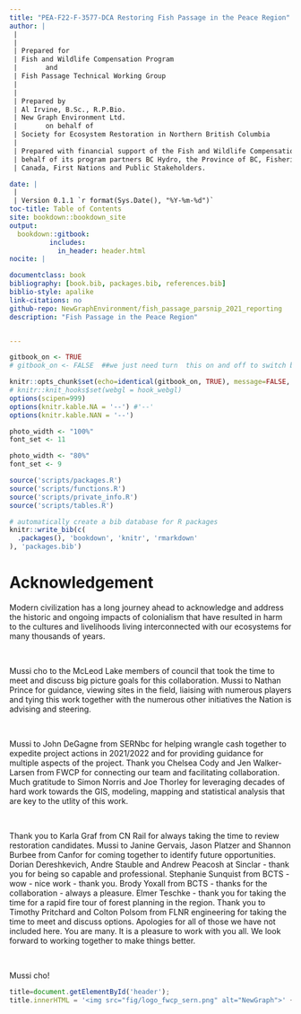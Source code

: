 ```yaml
--- 
title: "PEA-F22-F-3577-DCA Restoring Fish Passage in the Peace Region"
author: |
 |
 |
 | Prepared for
 | Fish and Wildlife Compensation Program 
 |       and  
 | Fish Passage Technical Working Group 
 |
 |
 | Prepared by
 | Al Irvine, B.Sc., R.P.Bio.
 | New Graph Environment Ltd.
 |       on behalf of
 | Society for Ecosystem Restoration in Northern British Columbia
 |
 | Prepared with financial support of the Fish and Wildlife Compensation Program on
 | behalf of its program partners BC Hydro, the Province of BC, Fisheries and Oceans
 | Canada, First Nations and Public Stakeholders.

date: |
 |
 | Version 0.1.1 `r format(Sys.Date(), "%Y-%m-%d")`
toc-title: Table of Contents
site: bookdown::bookdown_site
output: 
  bookdown::gitbook:
          includes:
            in_header: header.html
nocite: |

documentclass: book
bibliography: [book.bib, packages.bib, references.bib]
biblio-style: apalike
link-citations: no
github-repo: NewGraphEnvironment/fish_passage_parsnip_2021_reporting
description: "Fish Passage in the Peace Region"


---
```


```r
gitbook_on <- TRUE
# gitbook_on <- FALSE  ##we just need turn  this on and off to switch between gitbook and pdf via paged.js

```

```r
knitr::opts_chunk$set(echo=identical(gitbook_on, TRUE), message=FALSE, warning=FALSE, dpi=60, out.width = "100%")
# knitr::knit_hooks$set(webgl = hook_webgl)
options(scipen=999)
options(knitr.kable.NA = '--') #'--'
options(knitr.kable.NAN = '--')
```

```r
photo_width <- "100%"
font_set <- 11

```

```r
photo_width <- "80%"
font_set <- 9
```


```r
source('scripts/packages.R')
source('scripts/functions.R')
source('scripts/private_info.R')
source('scripts/tables.R')
```


```r
# automatically create a bib database for R packages
knitr::write_bib(c(
  .packages(), 'bookdown', 'knitr', 'rmarkdown'
), 'packages.bib')
```

# Acknowledgement {.front-matter .unnumbered}


Modern civilization has a long journey ahead to acknowledge and address the historic and ongoing impacts of colonialism that have resulted in harm to the cultures and livelihoods living interconnected with our ecosystems for many thousands of years. 

<br>

Mussi cho to the McLeod Lake members of council that took the time to meet and discuss big picture goals for this collaboration. Mussi to Nathan Prince for guidance, viewing sites in the field, liaising with numerous players and tying this work together with the numerous other initiatives the Nation is advising and steering.

<br>

Mussi to John DeGagne from SERNbc for helping wrangle cash together to expedite project actions in 2021/2022 and for providing guidance for multiple aspects of the project. Thank you Chelsea Cody and 	Jen Walker-Larsen from FWCP for connecting our team and facilitating collaboration. Much gratitude to Simon Norris and Joe Thorley for leveraging decades of hard work towards the GIS, modeling, mapping and statistical analysis that are key to the utlity of this work. 

<br>

Thank you to Karla Graf from CN Rail for always taking the time to review restoration candidates. Mussi to Janine Gervais, Jason Platzer and Shannon Burbee from Canfor for coming together to identify future opportunities. Dorian Dereshkevich, Andre Stauble and Andrew Peacosh at Sinclar - thank you for being so capable and professional. Stephanie Sunquist from BCTS - wow - nice work - thank you. Brody Yoxall from BCTS - thanks for the collaboration - always a pleasure.  Elmer Teschke - thank you for taking the time for a rapid fire tour of forest planning in the region. Thank you to Timothy Pritchard and Colton Polsom from FLNR engineering for taking the time to meet and discuss options. Apologies for all of those we have not included here.  You are many. It is a pleasure to work with you all. We look forward to working together to make things better.  

<br>

Mussi cho!




```js
title=document.getElementById('header');
title.innerHTML = '<img src="fig/logo_fwcp_sern.png" alt="NewGraph">' + title.innerHTML
```

